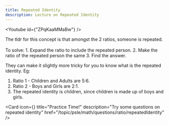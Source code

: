 ```yaml
---
title: Repeated Identity
description: Lecture on Repeated Identity
---
```




<Youtube id={"ZPqKaaMMaBw"} />

The tldr for this concept is that amongst the 2 ratios, someone is repeated.<br/><br/>
To solve: 1. Expand the ratio to include the repeated person. 2. Make the ratio
of the repeated person the same 3. Find the answer.

They can make it slightly more tricky for you to know what is the repeated identity.
Eg:

1. Ratio 1 - Children and Adults are 5:6.
2. Ratio 2 - Boys and Girls are 2:1.
3. The repeated identity is children, since children is made up of boys and girls.

<Cards>

<Card
  icon={<FileQuestion />}
  title="Practice Time!"
  description="Try some questions on repeated identity"
  href="/topic/psle/math/questions/ratio/repeatedIdentity"
/>
</Cards>
